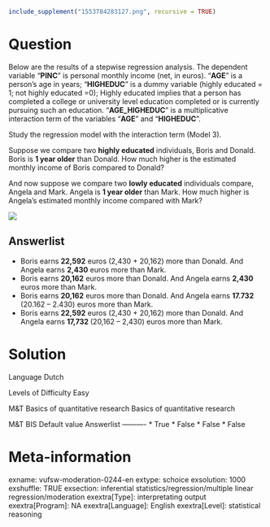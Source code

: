 ```r
include_supplement("1553784283127.png", recursive = TRUE)
```

Question
========
Below are the results of a stepwise regression analysis. The dependent variable "**PINC**" is personal monthly income (net, in euros). "**AGE**" is a person's age in years; "**HIGHEDUC**" is a dummy variable (highly educated = 1; not highly educated =0); Highly educated implies that a person has completed a college or university level education completed or is currently pursuing such an education. "**AGE_HIGHEDUC**" is a multiplicative interaction term of the variables "**AGE**" and "**HIGHEDUC**".  
  
Study the regression model with the interaction term (Model 3).  
  
Suppose we compare two **highly educated** individuals, Boris and Donald. Boris is **1 year older** than Donald. How much higher is the estimated monthly income of Boris compared to Donald?  
  
And now suppose we compare two **lowly educated** individuals compare, Angela and Mark. Angela is **1 year older** than Mark. How much higher is Angela's estimated monthly income compared with Mark?  
  
![](1553784283127.png)

Answerlist
----------
* Boris earns **22,592** euros (2,430 + 20,162) more than Donald. And Angela earns **2,430** euros more than Mark.
* Boris earns **20,162** euros more than Donald. And Angela earns **2,430** euros more than Mark.
* Boris earns **20,162** euros more than Donald. And Angela earns **17.732 **(20.162 -- 2.430) euros more than Mark.
* Boris earns **22,592** euros (2,430 + 20,162) more than Donald. And Angela earns **17,732 **(20,162 -- 2,430) euros more than Mark.

Solution
========

Language Dutch

Levels of Difficulty Easy

M&T Basics of quantitative research Basics of quantitative research

M&T BIS Default value
Answerlist
----------
* True
* False
* False
* False

Meta-information
================
exname: vufsw-moderation-0244-en
extype: schoice
exsolution: 1000
exshuffle: TRUE
exsection: inferential statistics/regression/multiple linear regression/moderation
exextra[Type]: interpretating output
exextra[Program]: NA
exextra[Language]: English
exextra[Level]: statistical reasoning

